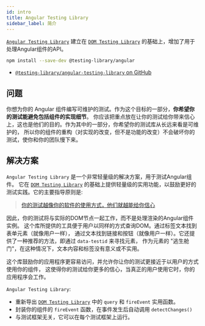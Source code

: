 ```yaml
---
id: intro
title: Angular Testing Library
sidebar_label: 简介
---
```


[`Angular Testing Library`](https://github.com/testing-library/angular-testing-library)
建立在
[`DOM Testing Library`](https://github.com/testing-library/dom-testing-library)
的基础上，增加了用于处理Angular组件的API。

```bash npm2yarn
npm install --save-dev @testing-library/angular
```

- [`@testing-library/angular-testing-library` on GitHub](https://github.com/testing-library/angular-testing-library)

## 问题

你想为你的 Angular 组件编写可维护的测试。作为这个目标的一部分，**你希望你的测试能避免包括组件的实现细节**。
你应该把重点放在让你的测试给你带来信心上，这也是他们的目的。作为其中的一部分，你希望你的测试库从长远来看是可维护的，
所以你的组件的重构（对实现的改变，但不是功能的改变）不会破坏你的测试，使你和你的团队慢下来。

## 解决方案

`Angular Testing Library` 是一个非常轻量级的解决方案，用于测试Angular组件。
它在
[`DOM Testing Library`](https://github.com/testing-library/dom-testing-library)
的基础上提供轻量级的实用功能，以鼓励更好的测试实践。它的主要指导原则是:

> [你的测试越像你的软件的使用方式，他们就越能给你信心](guiding-principles.mdx)

因此，你的测试将与实际的DOM节点一起工作，而不是处理渲染的Angular组件实例。
这个库所提供的工具便于用户以同样的方式查询DOM。通过标签文本找到表单元素（就像用户一样），
通过文本找到链接和按钮（就像用户一样）。它还提供了一种推荐的方法，即通过 `data-testid` 来寻找元素，
作为元素的 "逃生舱门"，在这种情况下，文本内容和标签没有意义或不实用。

这个库鼓励你的应用程序更容易访问，并允许你让你的测试更接近于以用户的方式使用你的组件，
这使得你的测试给你更多的信心，当真正的用户使用它时，你的应用程序会工作。

`Angular Testing Library`:

- 重新导出 [`DOM Testing Library`](https://github.com/testing-library/dom-testing-library) 中的 `query` 和 `fireEvent` 实用函数。
- 封装你的组件的 `fireEvent` 函数，在事件发生后自动调用 `detectChanges()`
- 与测试框架无关，它可以在每个测试框架上运行。
